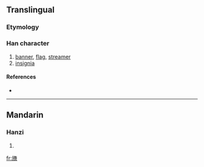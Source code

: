 ==Translingual==

===Etymology===
{{Han compound|㫃|會|c1=s|c2=p|ls=psc}}

===Han character===
{{Han char|rn=70|rad=方|as=15|sn=19|four=0826<sub>6</sub>|canj=卜尸人人日 (YSOOA)}}

# [[banner]], [[flag]], [[streamer]]
# [[insignia]]

====References====
* {{Han ref|kx=0485.150|dkj=13706|dj=0847.160|hdz=32185.070|uh=65DD|ud=26077|bh=F24A|bd=62026}}

----

==Mandarin==

===Hanzi===
{{cmn-hanzi|pin=[[guài]] ([[guai4]])|wg=kuai<sup>4</sup>}}

# {{defn|Mandarin}}

[[fr:旝]]